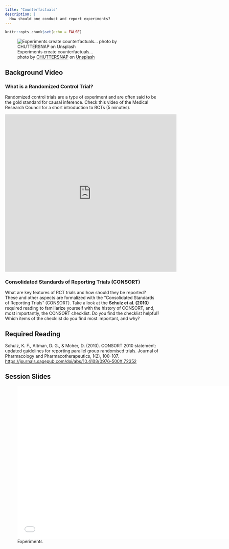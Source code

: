 ```yaml
---
title: "Counterfactuals"
description: |
  How should one conduct and report experiments?
---
```


```r
knitr::opts_chunk$set(echo = FALSE)
```

![Experiments create counterfactuals... <br> <span>photo by <a href="https://unsplash.com/@chuttersnap?utm_source=unsplash&amp;utm_medium=referral&amp;utm_content=creditCopyText">CHUTTERSNAP</a> on <a href="https://unsplash.com/s/photos/experiment?utm_source=unsplash&amp;utm_medium=referral&amp;utm_content=creditCopyText">Unsplash</a></span>](photos/chuttersnap-UmncJq4KPcA-unsplash.jpg)

## Background Video

### What is a Randomized Control Trial?

Randomized control trials are a type of experiment and are often said to be the gold standard for causal inference. Check this video of the Medical Research Council for a short introduction to RCTs (5 minutes). 

<iframe width="560" height="515" src="https://www.youtube.com/embed/U6kVlRn6G0w" frameborder="0" allow="accelerometer; autoplay; clipboard-write; encrypted-media; gyroscope; picture-in-picture; web-share" allowfullscreen></iframe>

### Consolidated Standards of Reporting Trials (CONSORT)

What are key features of RCT trials and how should they be reported? These and other aspects are formalized with the “Consolidated Standards of Reporting Trials” (CONSORT). Take a look at the **Schulz et al. (2010)** required reading to familiarize yourself with the history of CONSORT, and, most importantly, the CONSORT checklist. Do you find the checklist helpful? Which items of the checklist do you find most important, and why?

## Required Reading

Schulz, K. F., Altman, D. G., & Moher, D. (2010). CONSORT 2010 statement: updated guidelines for reporting parallel group randomised trials. Journal of Pharmacology and Pharmacotherapeutics, 1(2), 100-107. [https://journals.sagepub.com/doi/abs/10.4103/0976-500X.72352](https://journals.sagepub.com/doi/abs/10.4103/0976-500X.72352) 

## Session Slides

![Experiments](presentations/EBDM_session6.pdf){width=700px height=500px}

<!-- ## Additional Resources -->

<!-- ### Further Reading -->

<!-- Are you interested in the history and development of RCTs? This piece provides an interesting historical overview, including some discussion of limitations of RCTs.  -->

<!-- Bothwell, L.E., Greene, J.A., Podolsky, S.H., & Jones, D.S. (2016). Assessing the gold standard - Lessons from the history of RCTs. *New England Journal of Medicine, 2*, 374(22):2175-81. [doi: 10.1056/NEJMms1604593.](https://github.com/matarui/ebdm/raw/main/docs/literature/Bothwelletal_2016_NEJM.pdf) -->